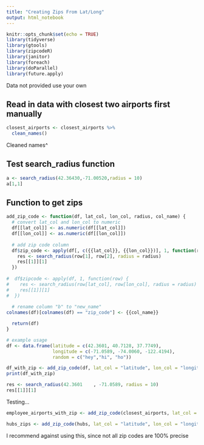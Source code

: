 ```yaml
---
title: "Creating Zips From Lat/Long"
output: html_notebook
---
```


```r
knitr::opts_chunk$set(echo = TRUE)
library(tidyverse)
library(gtools)
library(zipcodeR)
library(janitor)
library(foreach)
library(doParallel)
library(future.apply)
```

Data not provided use your own

## Read in data with closest two airports first manually
```r
closest_airports <- closest_airports %>%
  clean_names()
```

Cleaned names^

## Test search_radius function
```r
a <- search_radius(42.36430,-71.00520,radius = 10)
a[1,1]
```

## Function to get zips

```r
add_zip_code <- function(df, lat_col, lon_col, radius, col_name) {
  # convert lat_col and lon_col to numeric
  df[[lat_col]] <- as.numeric(df[[lat_col]])
  df[[lon_col]] <- as.numeric(df[[lon_col]])
  
  # add zip code column
  df$zip_code <- apply(df[, c({{lat_col}}, {{lon_col}})], 1, function(row) {
    res <- search_radius(row[1], row[2], radius = radius)
    res[[1]][1]
  })
  
#  df$zipcode <- apply(df, 1, function(row) {
#    res <- search_radius(row[lat_col], row[lon_col], radius = radius)
#    res[[1]][1]
#  })
  
  # rename column "b" to "new_name"
colnames(df)[colnames(df) == "zip_code"] <- {{col_name}}

  return(df)
}

# example usage
df <- data.frame(latitude = c(42.3601, 40.7128, 37.7749),
                 longitude = c(-71.0589, -74.0060, -122.4194),
                 random = c("hey","hi", "ho"))

df_with_zip <- add_zip_code(df, lat_col = "latitude", lon_col = "longitude", radius = 10, col_name = "airport_1")
print(df_with_zip)
```
```r
res <- search_radius(42.3601	, -71.0589, radius = 10)
res[[1]][1]
```

Testing...
```r
employee_airports_with_zip <- add_zip_code(closest_airports, lat_col = "latitude_1", lon_col = "longitude_1", radius = 1000, col_name = "airport_1_zip")
```

```r
hubs_zips <- add_zip_code(hubs, lat_col = "latitude", lon_col = "longitude", radius = 1, col_name = "hub_zip")
```

I recommend against using this, since not all zip codes are 100% precise





